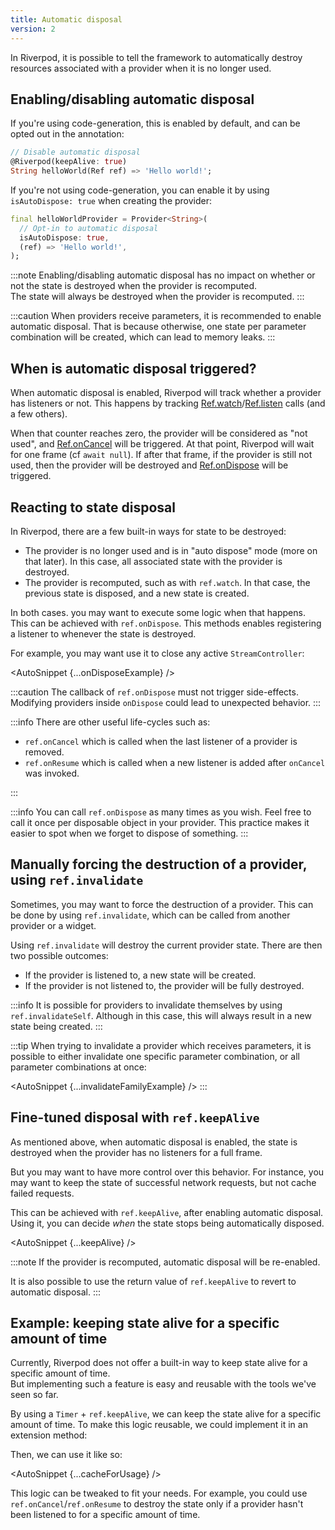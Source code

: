 ```yaml
---
title: Automatic disposal
version: 2
---
```


In Riverpod, it is possible to tell the framework to automatically
destroy resources associated with a provider when it is no longer used.

## Enabling/disabling automatic disposal

If you're using code-generation, this is enabled by default, and can be opted
out in the annotation:
```dart
// Disable automatic disposal
@Riverpod(keepAlive: true)
String helloWorld(Ref ref) => 'Hello world!';
```

If you're not using code-generation, you can enable it by using `isAutoDispose: true`
when creating the provider:
```dart
final helloWorldProvider = Provider<String>(
  // Opt-in to automatic disposal
  isAutoDispose: true,
  (ref) => 'Hello world!',
);
```

:::note
Enabling/disabling automatic disposal has no impact on whether or not
the state is destroyed when the provider is recomputed.  
The state will always be destroyed when the provider is recomputed.
:::

:::caution
When providers receive parameters, it is recommended to enable automatic disposal.
That is because otherwise, one state per parameter combination will be created,
which can lead to memory leaks.
:::

## When is automatic disposal triggered?

When automatic disposal is enabled, Riverpod will track whether a provider has listeners or not.
This happens by tracking [Ref.watch](https://pub.dev/documentation/hooks_riverpod/3.0.0-dev.16/hooks_riverpod/Ref/watch.html)/[Ref.listen](https://pub.dev/documentation/hooks_riverpod/3.0.0-dev.16/hooks_riverpod/Ref/listen.html)
calls (and a few others).  

When that counter reaches zero, the provider will be considered as "not used", and
[Ref.onCancel](https://pub.dev/documentation/hooks_riverpod/3.0.0-dev.16/hooks_riverpod/Ref/onCancel.html)
will be triggered. 
At that point, Riverpod will wait for one frame (cf `await null`). If after that frame,
if the provider is still not used, then the provider will be destroyed and
[Ref.onDispose](https://pub.dev/documentation/hooks_riverpod/3.0.0-dev.16/hooks_riverpod/Ref/onDispose.html)
will be triggered.
## Reacting to state disposal

In Riverpod, there are a few built-in ways for state to be destroyed:

- The provider is no longer used and is in "auto dispose" mode (more on that later).
  In this case, all associated state with the provider is destroyed.
- The provider is recomputed, such as with `ref.watch`.
  In that case, the previous state is disposed, and a new state is created.

In both cases. you may want to execute some logic when that happens.  
This can be achieved with `ref.onDispose`. This methods enables
registering a listener to whenever the state is destroyed.

For example, you may want use it to close any active `StreamController`:

<AutoSnippet {...onDisposeExample} />

:::caution
The callback of `ref.onDispose` must not trigger side-effects.
Modifying providers inside `onDispose` could lead to unexpected behavior.
:::

:::info
There are other useful life-cycles such as:

- `ref.onCancel` which is called when the last listener of a provider is removed.
- `ref.onResume` which is called when a new listener is added after `onCancel` was invoked.

:::

:::info
You can call `ref.onDispose` as many times as you wish.
Feel free to call it once per disposable object in your provider. This practice
makes it easier to spot when we forget to dispose of something.
:::

## Manually forcing the destruction of a provider, using `ref.invalidate`

Sometimes, you may want to force the destruction of a provider.
This can be done by using `ref.invalidate`, which can be called from another
provider or a widget.

Using `ref.invalidate` will destroy the current provider state.
There are then two possible outcomes:

- If the provider is listened to, a new state will be created.
- If the provider is not listened to, the provider will be fully destroyed.

<AutoSnippet raw={invalidateExample} />

:::info
It is possible for providers to invalidate themselves by using `ref.invalidateSelf`.
Although in this case, this will always result in a new state being created.
:::

:::tip
When trying to invalidate a provider which receives parameters,
it is possible to either invalidate one specific parameter combination,
or all parameter combinations at once:

<AutoSnippet {...invalidateFamilyExample} />
:::

## Fine-tuned disposal with `ref.keepAlive`

As mentioned above, when automatic disposal is enabled, the state is destroyed
when the provider has no listeners for a full frame.

But you may want to have more control over this behavior. For instance,
you may want to keep the state of successful network requests,
but not cache failed requests.

This can be achieved with `ref.keepAlive`, after enabling automatic disposal.
Using it, you can decide _when_ the state stops being automatically disposed.

<AutoSnippet {...keepAlive} />

:::note
If the provider is recomputed, automatic disposal will be re-enabled.

It is also possible to use the return value of `ref.keepAlive` to
revert to automatic disposal.
:::

## Example: keeping state alive for a specific amount of time

Currently, Riverpod does not offer a built-in way to keep state alive
for a specific amount of time.  
But implementing such a feature is easy and reusable with the tools we've seen so far.

By using a `Timer` + `ref.keepAlive`, we can keep the state alive for a specific amount of time.
To make this logic reusable, we could implement it in an extension method:

<AutoSnippet raw={cacheForExtension} />

Then, we can use it like so:

<AutoSnippet {...cacheForUsage} />

This logic can be tweaked to fit your needs. 
For example, you could use `ref.onCancel`/`ref.onResume` to destroy the state
only if a provider hasn't been listened to for a specific amount of time.
